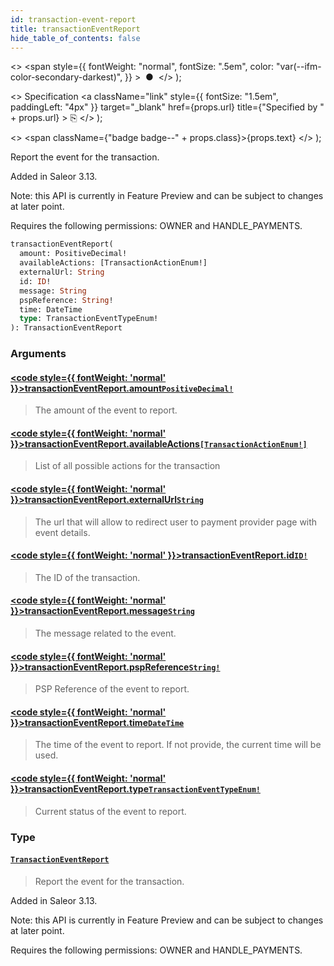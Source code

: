 ```yaml
---
id: transaction-event-report
title: transactionEventReport
hide_table_of_contents: false
---
```


  <>
    <span
      style={{
        fontWeight: "normal",
        fontSize: ".5em",
        color: "var(--ifm-color-secondary-darkest)",
      }}
    >
      &nbsp;●&nbsp;
    </span>
  </>
);

  <>
    Specification
    <a
      className="link"
      style={{ fontSize: "1.5em", paddingLeft: "4px" }}
      target="\_blank"
      href={props.url}
      title={"Specified by " + props.url}
    >
      ⎘
    </a>
  </>
);

  <>
    <span className={"badge badge--" + props.class}>{props.text}</span>
  </>
);

Report the event for the transaction.

Added in Saleor 3.13.

Note: this API is currently in Feature Preview and can be subject to changes at later point.

Requires the following permissions: OWNER and HANDLE_PAYMENTS.

```graphql
transactionEventReport(
  amount: PositiveDecimal!
  availableActions: [TransactionActionEnum!]
  externalUrl: String
  id: ID!
  message: String
  pspReference: String!
  time: DateTime
  type: TransactionEventTypeEnum!
): TransactionEventReport
```

### Arguments

#### [<code style={{ fontWeight: 'normal' }}>transactionEventReport.<b>amount</b></code>](#)<Bullet />[`PositiveDecimal!`](../../api-reference/miscellaneous/scalars/positive-decimal) <Badge class="secondary" text="non-null"/> <Badge class="secondary" text="scalar"/> <Badge class="secondary" text="miscellaneous"/>

> The amount of the event to report.

#### [<code style={{ fontWeight: 'normal' }}>transactionEventReport.<b>availableActions</b></code>](#)<Bullet />[`[TransactionActionEnum!]`](../../api-reference/payments/enums/transaction-action-enum) <Badge class="secondary" text="list"/> <Badge class="secondary" text="enum"/> <Badge class="secondary" text="payments"/>

> List of all possible actions for the transaction

#### [<code style={{ fontWeight: 'normal' }}>transactionEventReport.<b>externalUrl</b></code>](#)<Bullet />[`String`](../../api-reference/miscellaneous/scalars/string) <Badge class="secondary" text="scalar"/> <Badge class="secondary" text="miscellaneous"/>

> The url that will allow to redirect user to payment provider page with event details.

#### [<code style={{ fontWeight: 'normal' }}>transactionEventReport.<b>id</b></code>](#)<Bullet />[`ID!`](../../api-reference/miscellaneous/scalars/id) <Badge class="secondary" text="non-null"/> <Badge class="secondary" text="scalar"/> <Badge class="secondary" text="miscellaneous"/>

> The ID of the transaction.

#### [<code style={{ fontWeight: 'normal' }}>transactionEventReport.<b>message</b></code>](#)<Bullet />[`String`](../../api-reference/miscellaneous/scalars/string) <Badge class="secondary" text="scalar"/> <Badge class="secondary" text="miscellaneous"/>

> The message related to the event.

#### [<code style={{ fontWeight: 'normal' }}>transactionEventReport.<b>pspReference</b></code>](#)<Bullet />[`String!`](../../api-reference/miscellaneous/scalars/string) <Badge class="secondary" text="non-null"/> <Badge class="secondary" text="scalar"/> <Badge class="secondary" text="miscellaneous"/>

> PSP Reference of the event to report.

#### [<code style={{ fontWeight: 'normal' }}>transactionEventReport.<b>time</b></code>](#)<Bullet />[`DateTime`](../../api-reference/miscellaneous/scalars/date-time) <Badge class="secondary" text="scalar"/> <Badge class="secondary" text="miscellaneous"/>

> The time of the event to report. If not provide, the current time will be used.

#### [<code style={{ fontWeight: 'normal' }}>transactionEventReport.<b>type</b></code>](#)<Bullet />[`TransactionEventTypeEnum!`](../../api-reference/payments/enums/transaction-event-type-enum) <Badge class="secondary" text="non-null"/> <Badge class="secondary" text="enum"/> <Badge class="secondary" text="payments"/>

> Current status of the event to report.

### Type

#### [`TransactionEventReport`](../../api-reference/payments/objects/transaction-event-report) <Badge class="secondary" text="object"/> <Badge class="secondary" text="payments"/>

> Report the event for the transaction.

Added in Saleor 3.13.

Note: this API is currently in Feature Preview and can be subject to changes at later point.

Requires the following permissions: OWNER and HANDLE_PAYMENTS.

>

